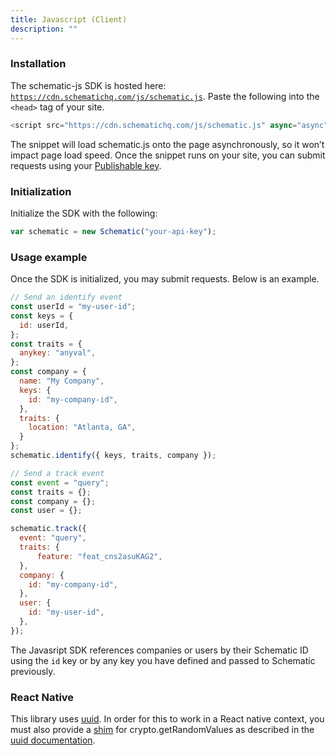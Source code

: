 ```yaml
---
title: Javascript (Client)
description: ""
---
```


### Installation

The schematic-js SDK is hosted here: [`https://cdn.schematichq.com/js/schematic.js`](https://cdn.schematichq.com/js/schematic.js). Paste the following into the `<head>` tag of your site.

```javascript
<script src="https://cdn.schematichq.com/js/schematic.js" async="async"></script>
```

The snippet will load schematic.js onto the page asynchronously, so it won’t impact page load speed. Once the snippet runs on your site, you can submit requests using your [Publishable key](/quickstart#create-an-api-key).

### Initialization

Initialize the SDK with the following:

```javascript
var schematic = new Schematic("your-api-key");
```

### Usage example

Once the SDK is initialized, you may submit requests. Below is an example.

```javascript
// Send an identify event
const userId = "my-user-id";
const keys = {
  id: userId,
};
const traits = {
  anykey: "anyval",
};
const company = {
  name: "My Company",
  keys: {
    id: "my-company-id",
  },
  traits: {
    location: "Atlanta, GA",
  }
};
schematic.identify({ keys, traits, company });

// Send a track event
const event = "query";
const traits = {};
const company = {};
const user = {};

schematic.track({
  event: "query",
  traits: {
      feature: "feat_cns2asuKAG2",
  },
  company: {
    id: "my-company-id",
  },
  user: {
    id: "my-user-id",
  },
});
```

The Javasript SDK references companies or users by their Schematic ID using the `id` key or by any key you have defined and passed to Schematic previously.

### React Native

This library uses [uuid](https://www.npmjs.com/package/uuid). In order for this to work in a React native context, you must also provide a [shim](https://github.com/LinusU/react-native-get-random-values#readme) for crypto.getRandomValues as described in the [uuid documentation](https://www.npmjs.com/package/uuid#react-native--expo).

